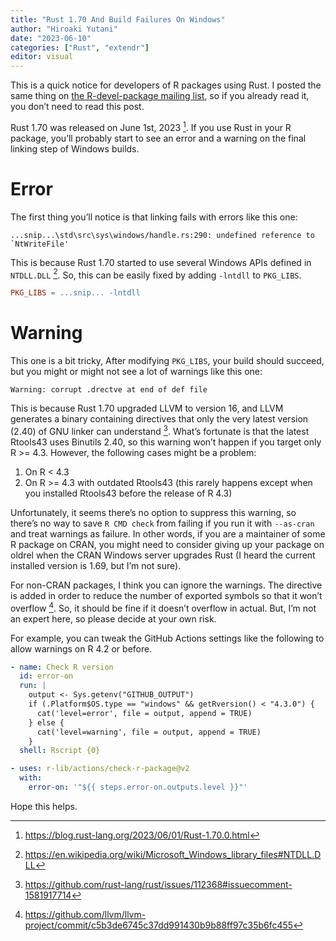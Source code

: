 ```yaml
---
title: "Rust 1.70 And Build Failures On Windows"
author: "Hiroaki Yutani"
date: "2023-06-10"
categories: ["Rust", "extendr"]
editor: visual
---
```


This is a quick notice for developers of R packages using Rust. I posted the same
thing on [the R-devel-package mailing list](https://stat.ethz.ch/pipermail/r-package-devel/2023q2/009229.html),
so if you already read it, you don't need to read this post.

Rust 1.70 was released on June 1st, 2023 [^1]. If you use Rust in your R package,
you'll probably start to see an error and a warning on the final linking step of
Windows builds.

# Error

The first thing you'll notice is that linking fails with errors like this one:

```
...snip...\std\src\sys\windows/handle.rs:290: undefined reference to `NtWriteFile'
```

This is because Rust 1.70 started to use several Windows APIs defined in `NTDLL.DLL` [^2]. So, this can be easily fixed by adding `-lntdll` to `PKG_LIBS`.

``` makefile
PKG_LIBS = ...snip... -lntdll
```

# Warning

This one is a bit tricky, After modifying `PKG_LIBS`, your build should succeed, but you might or might not see a lot of warnings like this one:

```
Warning: corrupt .drectve at end of def file
```

This is because Rust 1.70 upgraded LLVM to version 16, and LLVM generates a binary containing directives that only the very latest version (2.40) of GNU linker can understand [^3]. What's fortunate is that the latest Rtools43 uses Binutils 2.40, so this warning won't happen if you target only R >= 4.3. However, the following cases might be a problem:

1. On R < 4.3
2. On R >= 4.3 with outdated Rtools43 (this rarely happens except when you installed Rtools43 before the release of R 4.3)

Unfortunately, it seems there's no option to suppress this warning, so there's no way to save `R CMD check` from failing if you run it with `--as-cran` and treat warnings as failure. In other words, if you are a maintainer of some R package on CRAN, you might need to consider giving up your package on oldrel when the CRAN Windows server upgrades Rust (I heard the current installed version is 1.69, but I'm not sure).

For non-CRAN packages, I think you can ignore the warnings. The directive is added in order to reduce the number of exported symbols so that it won't overflow [^5]. So, it should be fine if it doesn't overflow in actual.
But, I'm not an expert here, so please decide at your own risk.

For example, you can tweak the GitHub Actions settings like the following to allow warnings on R 4.2 or before.

``` yaml
- name: Check R version
  id: error-on
  run: |
    output <- Sys.getenv("GITHUB_OUTPUT")
    if (.Platform$OS.type == "windows" && getRversion() < "4.3.0") {
      cat('level=error', file = output, append = TRUE)
    } else {
      cat('level=warning', file = output, append = TRUE)
    }
  shell: Rscript {0}

- uses: r-lib/actions/check-r-package@v2
  with:
    error-on: '"${{ steps.error-on.outputs.level }}"'
```

Hope this helps.


[^1]: <https://blog.rust-lang.org/2023/06/01/Rust-1.70.0.html>
[^2]: <https://en.wikipedia.org/wiki/Microsoft_Windows_library_files#NTDLL.DLL>
[^3]: <https://github.com/rust-lang/rust/issues/112368#issuecomment-1581917714>
[^5]: <https://github.com/llvm/llvm-project/commit/c5b3de6745c37dd991430b9b88ff97c35b6fc455>